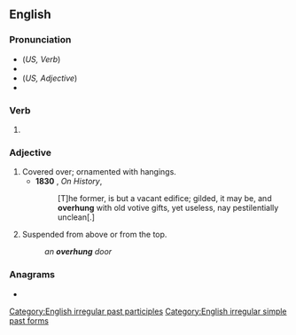 ==English==

===Pronunciation===
* (''US, Verb'') {{IPA|/oʊvəɹˈhʌŋ/|lang=en}}
* {{rhymes|ʌŋ|lang=en}}
* (''US, Adjective'') {{IPA|/ˈoʊvəɹˌhʌŋ/|lang=en}}
* {{audio|en-us-overhung.ogg|Audio (US, verb)|lang=en}}

===Verb===
{{head|en|verb form}}

# {{en-past of|overhang}}

===Adjective===
{{en-adj|-}}

# Covered over; ornamented with hangings.
#* '''1830''' {{w|Thomas Carlyle}}, ''On History'', {{w|Fraser's Magazine}}
#*: [T]he former, is but a vacant edifice; gilded, it may be, and '''overhung''' with old votive gifts, yet useless, nay pestilentially unclean[.]
# Suspended from above or from the top.
#: ''an '''overhung''' door''

===Anagrams===
* {{anagrams|en|hung over|hungover}}

[[Category:English irregular past participles]]
[[Category:English irregular simple past forms]]